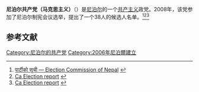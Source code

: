 {{Other uses|尼泊尔共产主义政党列表}}
'''尼泊尔共产党（马克思主义）'''（{{lang-ne|नेपाल कम्युनिष्ट पार्टी (मार्क्सवादी)}}）是[[尼泊尔|尼泊尔]]的一个[[共产主义|共产主义]]政党。2008年，该党参加了尼泊尔制宪会议选举，提出了一个38人的候选人名单。<ref>[http://www.election.gov.np/NP/legal/list.php पार्टीको सूची — Election Commission of Nepal<!-- Bot generated title -->] {{webarchive|url=https://web.archive.org/web/20131102124711/http://www.election.gov.np/NP/legal/list.php |date=2013-11-02 }}</ref><ref>[http://www.election.gov.np/reports/report/reportBody.php?selectedMenu=PR%20Party%20wise%20(Close%20List) Ca Election report<!-- Bot generated title -->] {{webarchive|url=https://web.archive.org/web/20160303182754/http://www.election.gov.np/reports/report/reportBody.php?selectedMenu=PR%20Party%20wise%20(Close%20List) |date=2016-03-03 }}</ref><ref>[http://www.election.gov.np/reports/report/reportBody.php?selectedMenu=FPTP%20Party%20wise Ca Election report<!-- Bot generated title -->] {{webarchive|url=https://web.archive.org/web/20131102124540/http://www.election.gov.np/reports/report/reportBody.php?selectedMenu=FPTP%20Party%20wise |date=2013-11-02 }}</ref>

==参考文献==
{{reflist}}

{{尼泊尔的共产党}}

[[Category:尼泊尔的共产党|Category:尼泊尔的共产党]]
[[Category:2006年尼泊爾建立|Category:2006年尼泊爾建立]]